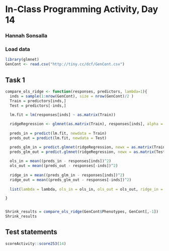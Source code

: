 # In-Class Programming Activity, Day 14

### Hannah Sonsalla

### Load data
```r
library(glmnet)
GenCont <- read.csv("http://tiny.cc/dcf/GenCont.csv")
```

## Task 1
```r
compare_ols_ridge <- function(responses, predictors, lambda=1){
  inds = sample(1:nrow(GenCont), size = nrow(GenCont)/2 )
  Train = predictors[inds,]
  Test = predictors[-inds,]
  
  lm.fit = lm(responses[inds] ~ as.matrix(Train))

  ridgeRegression <- glmnet(as.matrix(Train), responses[inds], alpha = 0)
  
  preds_in = predict(lm.fit, newdata = Train)
  preds_out = predict(lm.fit, newdata = Test)

  preds_glm_in = predict.glmnet(ridgeRegression, newx = as.matrix(Train))
  preds_glm_out = predict.glmnet(ridgeRegression, newx = as.matrix(Test))
  
  ols_in = mean((preds_in - responses[inds])^2)
  ols_out = mean((preds_out - responses[-inds])^2)
  
  ridge_in = mean((preds_glm_in - responses[inds])^2)
  ridge_out = mean((preds_glm_out - responses[-inds])^2)
  
  list(lambda = lambda, ols_in = ols_in, ols_out = ols_out, ridge_in = ridge_in, ridge_out = ridge_out)

}


Shrink_results = compare_ols_ridge(GenCont$Phenotypes, GenCont[,-1])
Shrink_results
```





## Test statements

```r
scoreActivity::score253(14)
```